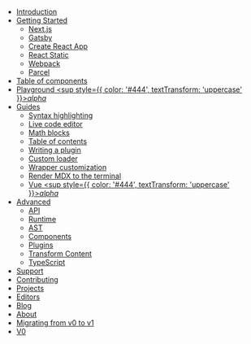 - [Introduction](/)
- [Getting Started](/getting-started/)
  - [Next.js](/getting-started/next)
  - [Gatsby](/getting-started/gatsby)
  - [Create React App](/getting-started/create-react-app)
  - [React Static](/getting-started/react-static)
  - [Webpack](/getting-started/webpack)
  - [Parcel](/getting-started/parcel)
- [Table of components](/table-of-components)
- [Playground <sup style={{ color: '#444', textTransform: 'uppercase' }}>_alpha_</sup>](/playground)
- [Guides](/guides/)
  - [Syntax highlighting](/guides/syntax-highlighting)
  - [Live code editor](/guides/live-code)
  - [Math blocks](/guides/math-blocks)
  - [Table of contents](/guides/table-of-contents)
  - [Writing a plugin](/guides/writing-a-plugin)
  - [Custom loader](/guides/custom-loader)
  - [Wrapper customization](/guides/wrapper-customization)
  - [Render MDX to the terminal](/guides/terminal)
  - [Vue <sup style={{ color: '#444', textTransform: 'uppercase' }}>_alpha_</sup>](/guides/vue)
- [Advanced](/advanced/)
  - [API](/advanced/api)
  - [Runtime](/advanced/runtime)
  - [AST](/advanced/ast)
  - [Components](/advanced/components)
  - [Plugins](/advanced/plugins)
  - [Transform Content](/advanced/transform-content)
  - [TypeScript](/advanced/typescript)
- [Support](/support)
- [Contributing](/contributing)
- [Projects](/projects)
- [Editors](/editors)
- [Blog](/blog/)
- [About](/about)
- [Migrating from v0 to v1](/migrating/v1)
- [V0](https://v0.mdxjs.com)
